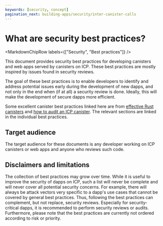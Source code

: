 ```yaml
---
keywords: [security, concept]
pagination_next: building-apps/security/inter-canister-calls
---
```



# What are security best practices?

<MarkdownChipRow labels={["Security", "Best practices"]} />

This document provides security best practices for developing canisters and web apps served by canisters on ICP. These best practices are mostly inspired by issues found in security reviews.

The goal of these best practices is to enable developers to identify and address potential issues early during the development of new dapps, and not only in the end when (if at all) a security review is done. Ideally, this will make the development of secure dapps more efficient.

Some excellent canister best practices linked here are from [effective Rust canisters](https://mmapped.blog/posts/01-effective-rust-canisters.html) and [how to audit an ICP canister](https://www.joachim-breitner.de/blog/788-How_to_audit_an_Internet_Computer_canister). The relevant sections are linked in the individual best practices.

## Target audience

The target audience for these documents is any developer working on ICP canisters or web apps and anyone who reviews such code.

## Disclaimers and limitations

The collection of best practices may grow over time. While it is useful to improve the security of dapps on ICP, such a list will never be complete and will never cover all potential security concerns. For example, there will always be attack vectors very specific to a dapp's use cases that cannot be covered by general best practices. Thus, following the best practices can complement, but not replace, security reviews. Especially for security-critical dapps, it is recommended to perform security reviews or audits. Furthermore, please note that the best practices are currently not ordered according to risk or priority.